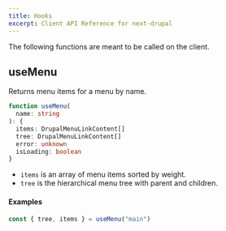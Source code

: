 ```yaml
---
title: Hooks
excerpt: Client API Reference for next-drupal
---
```


<Callout>

The following functions are meant to be called on the client.

</Callout>

## useMenu

Returns menu items for a menu by name.

```ts
function useMenu(
  name: string
): {
  items: DrupalMenuLinkContent[]
  tree: DrupalMenuLinkContent[]
  error: unknown
  isLoading: boolean
}
```

- `items` is an array of menu items sorted by weight.
- `tree` is the hierarchical menu tree with parent and children.

#### Examples

```ts
const { tree, items } = useMenu("main")
```
